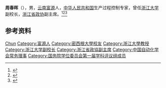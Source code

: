'''周春晖'''（{{bd|1922年|2月8日|2008年}}），男，[[云南|云南]][[富源|富源]]人，[[中华人民共和国|中华人民共和国]]生产过程控制专家，曾任[[浙江大学|浙江大学]]副校长，[[浙江省政协|浙江省政协]]副主席。<ref>{{Cite book|title=中华人民共和国职官志|author=何虎生, 李耀东, 向常福主编|publisher=中国社会出版社|year=2003|isbn=9787800883934|location=北京|pages=}}</ref><ref>{{Cite book|title=二十世纪中国名人辞典|author=蔡开松, 于信凤主编; 曾卓明, 周溯源, 赵书刚副主编|publisher=辽宁人民出版社|year=1991|isbn=|location=沈阳|pages=}}</ref><ref>{{Cite book|title=二十世纪中华爱国名人辞典|author=宋德慈, 王德林, 郑福林主编|publisher=吉林大学出版社|year=1990|isbn=|location=长春|pages=553}}</ref>

== 参考资料 ==
{{reflist}}

{{国务院学位委员会第一届学科评议组/工学}}
{{Navboxes 
| title  = 周春晖在[[中国自动化学会|中国自动化学会]]的职务
| list1  =
{{中国自动化学会第三届理事会}}
}}

{{Authority control}}
{{DEFAULTSORT:Zhou周}}
[[Category:周姓|Chun]]
[[Category:富源人|Category:富源人]]
[[Category:密西根大學校友|Category:密西根大學校友]]
[[Category:浙江大學教授|Category:浙江大學教授]]
[[Category:浙江大学副校长|Category:浙江大学副校长]]
[[Category:浙江省政協副主席|Category:浙江省政協副主席]]
[[Category:中国自动化学会常务理事|Category:中国自动化学会常务理事]]
[[Category:国务院学位委员会第一届学科评议组成员|Category:国务院学位委员会第一届学科评议组成员]]

{{中国人物小作品}}